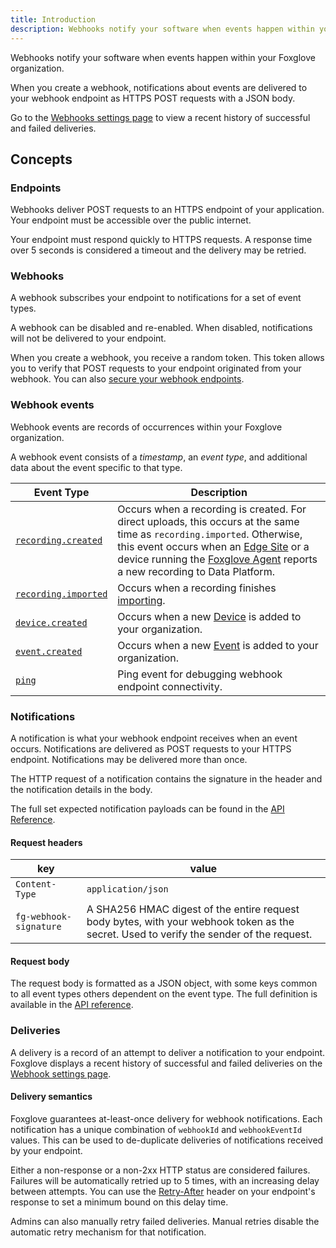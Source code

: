 ```yaml
---
title: Introduction
description: Webhooks notify your software when events happen within your Foxglove organization.
---
```



<AccountRequiredHeader badgeText="Requires Team or Enterprise plan" />

Webhooks notify your software when events happen within your Foxglove organization.

When you create a webhook, notifications about events are delivered to your webhook endpoint as HTTPS POST requests with a JSON body.

Go to the [Webhooks settings page](https://console.foxglove.dev/settings/webhooks/) to view a recent history of successful and failed deliveries.

## Concepts

### Endpoints

Webhooks deliver POST requests to an HTTPS endpoint of your application. Your endpoint must be accessible over the public internet.

Your endpoint must respond quickly to HTTPS requests. A response time over 5 seconds is considered a timeout and the delivery may be retried.

### Webhooks

A webhook subscribes your endpoint to notifications for a set of event types.

A webhook can be disabled and re-enabled. When disabled, notifications will not be delivered to your endpoint.

When you create a webhook, you receive a random token. This token allows you to verify that POST requests to your endpoint originated from your webhook. You can also [secure your webhook endpoints](2-security.mdx).

### Webhook events

Webhook events are records of occurrences within your Foxglove organization.

A webhook event consists of a _timestamp_, an _event type_, and additional data about the event specific to that type.

| Event Type                                                           | Description                                                                                                                                                                                                                                                                                                         |
| -------------------------------------------------------------------- | ------------------------------------------------------------------------------------------------------------------------------------------------------------------------------------------------------------------------------------------------------------------------------------------------------------------- |
| [`recording.created`](/api#tag/Webhook-Payloads/recording.created)   | Occurs when a recording is created. For direct uploads, this occurs at the same time as `recording.imported`. Otherwise, this event occurs when an [Edge Site](/docs/edge-sites/introduction) or a device running the [Foxglove Agent](/docs/foxglove-agent/introduction) reports a new recording to Data Platform. |
| [`recording.imported`](/api#tag/Webhook-Payloads/recording.imported) | Occurs when a recording finishes [importing](/docs/importing-data).                                                                                                                                                                                                                                                 |
| [`device.created`](/api#tag/Webhook-Payloads/device.created)         | Occurs when a new [Device](/docs/importing-data#add-a-device) is added to your organization.                                                                                                                                                                                                                        |
| [`event.created`](/api#tag/Webhook-Payloads/event.created)           | Occurs when a new [Event](/docs/events) is added to your organization.                                                                                                                                                                                                                                              |
| [`ping`](/api#tag/Webhook-Payloads/ping)                             | Ping event for debugging webhook endpoint connectivity.                                                                                                                                                                                                                                                             |

### Notifications

A notification is what your webhook endpoint receives when an event occurs. Notifications are delivered as POST requests to your HTTPS endpoint. Notifications may be delivered more than once.

The HTTP request of a notification contains the signature in the header and the notification details in the body.

The full set expected notification payloads can be found in the [API Reference](/api#tag/Webhook-Payloads).

#### Request headers

| key                    | value                                                                                                                                   |
| ---------------------- | --------------------------------------------------------------------------------------------------------------------------------------- |
| `Content-Type`         | `application/json`                                                                                                                      |
| `fg-webhook-signature` | A SHA256 HMAC digest of the entire request body bytes, with your webhook token as the secret. Used to verify the sender of the request. |

#### Request body

The request body is formatted as a JSON object, with some keys common to all event types
others dependent on the event type. The full definition is available in the [API reference](/api#tag/Webhook-Payloads).

### Deliveries

A delivery is a record of an attempt to deliver a notification to your endpoint. Foxglove displays a recent history of successful and failed deliveries on the [Webhook settings page](https://console.foxglove.dev/settings/webhooks/).

#### Delivery semantics

Foxglove guarantees at-least-once delivery for webhook notifications. Each notification has a unique combination of `webhookId` and `webhookEventId` values. This can be used to de-duplicate deliveries of notifications received by your endpoint.

Either a non-response or a non-2xx HTTP status are considered failures. Failures will be automatically retried up to 5 times, with an increasing delay between attempts. You can use the [Retry-After](https://developer.mozilla.org/en-US/docs/Web/HTTP/Headers/Retry-After) header on your endpoint's response to set a minimum bound on this delay time.

Admins can also manually retry failed deliveries. Manual retries disable the automatic retry mechanism for that notification.
